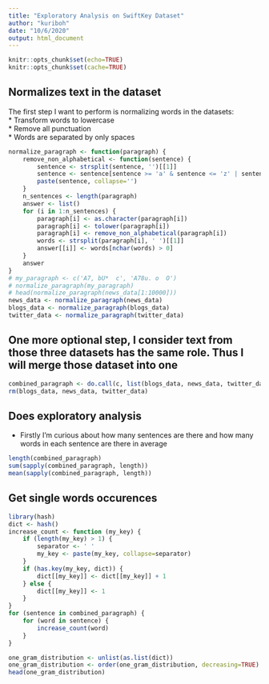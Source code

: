 ```yaml
---
title: "Exploratory Analysis on SwiftKey Dataset"
author: "kuriboh"
date: "10/6/2020"
output: html_document
---
```


```r
knitr::opts_chunk$set(echo=TRUE)
knitr::opts_chunk$set(cache=TRUE)
```

## Normalizes text in the dataset  
The first step I want to perform is normalizing words in the datasets:  
* Transform words to lowercase  
* Remove all punctuation  
* Words are separated by only spaces  
```r
normalize_paragraph <- function(paragraph) {
    remove_non_alphabetical <- function(sentence) {
        sentence <- strsplit(sentence, '')[[1]]
        sentence <- sentence[sentence >= 'a' & sentence <= 'z' | sentence == ' ']
        paste(sentence, collapse='')
    }
    n_sentences <- length(paragraph)
    answer <- list()
    for (i in 1:n_sentences) {
        paragraph[i] <- as.character(paragraph[i])
        paragraph[i] <- tolower(paragraph[i])
        paragraph[i] <- remove_non_alphabetical(paragraph[i])
        words <- strsplit(paragraph[i], ' ')[[1]]
        answer[[i]] <- words[nchar(words) > 0]
    }
    answer
}
# my_paragraph <- c('A7, bU*  c', 'A78u. o  O')
# normalize_paragraph(my_paragraph)
# head(normalize_paragraph(news_data[1:10000]))
news_data <- normalize_paragraph(news_data)
blogs_data <- normalize_paragraph(blogs_data)
twitter_data <- normalize_paragraph(twitter_data)
```
  
## One more optional step, I consider text from those three datasets has the same role. Thus I will merge those dataset into one  
```r
combined_paragraph <- do.call(c, list(blogs_data, news_data, twitter_data))
rm(blogs_data, news_data, twitter_data)
```
  
## Does exploratory analysis  
* Firstly I'm curious about how many sentences are there and how many words in each sentence are there in average  
```r
length(combined_paragraph)
sum(sapply(combined_paragraph, length))
mean(sapply(combined_paragraph, length))
```
  
## Get single words occurences  
```r
library(hash)
dict <- hash()
increase_count <- function (my_key) {
    if (length(my_key) > 1) {
        separator <- ' '
        my_key <- paste(my_key, collapse=separator)
    }
    if (has.key(my_key, dict)) {
        dict[[my_key]] <- dict[[my_key]] + 1
    } else {
        dict[[my_key]] <- 1
    }
}
for (sentence in combined_paragraph) {
    for (word in sentence) {
        increase_count(word)
    }
}
```
  
```r
one_gram_distribution <- unlist(as.list(dict))
one_gram_distribution <- order(one_gram_distribution, decreasing=TRUE)
head(one_gram_distribution)
```
